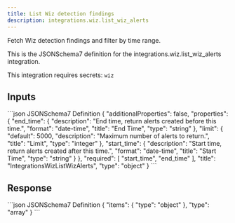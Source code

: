 ```yaml
---
title: List Wiz detection findings
description: integrations.wiz.list_wiz_alerts
---
```


Fetch Wiz detection findings and filter by time range.

This is the JSONSchema7 definition for the integrations.wiz.list_wiz_alerts integration.

This integration requires secrets: `wiz`

## Inputs

<CodeGroup>
```json JSONSchema7 Definition
{
    "additionalProperties": false,
    "properties": {
        "end_time": {
            "description": "End time, return alerts created before this time.",
            "format": "date-time",
            "title": "End Time",
            "type": "string"
        },
        "limit": {
            "default": 5000,
            "description": "Maximum number of alerts to return.",
            "title": "Limit",
            "type": "integer"
        },
        "start_time": {
            "description": "Start time, return alerts created after this time.",
            "format": "date-time",
            "title": "Start Time",
            "type": "string"
        }
    },
    "required": [
        "start_time",
        "end_time"
    ],
    "title": "IntegrationsWizListWizAlerts",
    "type": "object"
}
```

</CodeGroup>

## Response

<CodeGroup>
```json JSONSchema7 Definition
{
    "items": {
        "type": "object"
    },
    "type": "array"
}
```

</CodeGroup>
